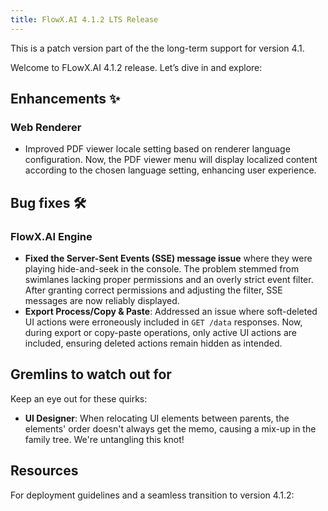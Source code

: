 ```yaml
---
title: FlowX.AI 4.1.2 LTS Release
---
```


<Info>
This is a patch version part of the the long-term support for version 4.1.
</Info>

Welcome to FLowX.AI 4.1.2 release. Let’s dive in and explore:

## Enhancements ✨

### Web Renderer

- Improved PDF viewer locale setting based on renderer language configuration. Now, the PDF viewer menu will display localized content according to the chosen language setting, enhancing user experience.


## Bug fixes 🛠️

### FlowX.AI Engine

- **Fixed the Server-Sent Events (SSE) message issue** where they were playing hide-and-seek in the console. The problem stemmed from swimlanes lacking proper permissions and an overly strict event filter. After granting correct permissions and adjusting the filter, SSE messages are now reliably displayed.
- **Export Process/Copy & Paste**: Addressed an issue where soft-deleted UI actions were erroneously included in `GET /data` responses. Now, during export or copy-paste operations, only active UI actions are included, ensuring deleted actions remain hidden as intended.


## Gremlins to watch out for

Keep an eye out for these quirks:

- **UI Designer**: When relocating UI elements between parents, the elements' order doesn't always get the memo, causing a mix-up in the family tree. We're untangling this knot! 

## Resources

For deployment guidelines and a seamless transition to version 4.1.2: 

<CardGroup>
<Card title="Deployment guidelines v4.1.2" href="./deployment-guidelines-v4.1.2" icon ="file">
</Card>

<Card title="Migrating from previous versions" href="./migrating-from-previous-to-v4.1.2" icon ="file">
</Card>

</CardGroup>
